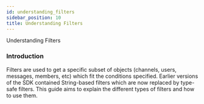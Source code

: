 ```yaml
---
id: understanding_filters
sidebar_position: 10
title: Understanding Filters
---
```


Understanding Filters

### Introduction

Filters are used to get a specific subset of objects (channels, users, messages, members, etc) which
fit the conditions specified. Earlier versions of the SDK contained String-based filters which are now replaced by type-safe
filters. This guide aims to explain the different types of filters and how to use them.


